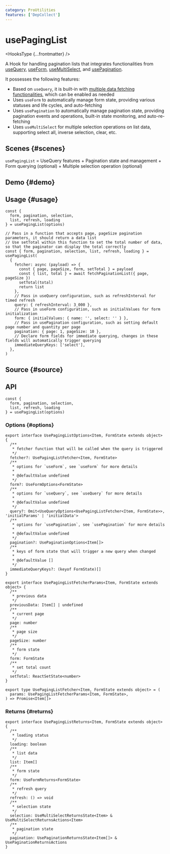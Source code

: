 ```yaml
---
category: ProUtilities
features: ['DepCollect']
---
```


# usePagingList


<HooksType {...frontmatter} />

<Since version='v1.7.0' />

A Hook for handling pagination lists that integrates functionalities from [useQuery](/reference/use-query), [useForm](/reference/use-form), [useMultiSelect](/reference/use-multi-select), and [usePagination](/reference/use-pagination).

It possesses the following features:

- Based on `useQuery`, it is built-in with [multiple data fetching functionalities](/reference/use-query#usage), which can be enabled as needed
- Uses `useForm` to automatically manage form state, providing various statuses and life cycles, and auto-fetching
- Uses `usePagination` to automatically manage pagination state, providing pagination events and operations, built-in state monitoring, and auto-re-fetching
- Uses `useMultiSelect` for multiple selection operations on list data, supporting select all, inverse selection, clear, etc.

## Scenes \{#scenes}

`usePagingList` = UseQuery features + Pagination state and management + Form querying (optional) + Multiple selection operation (optional)

## Demo \{#demo}


<App />

## Usage \{#usage} 

```tsx
const {
  form, pagination, selection,
  list, refresh, loading
} = usePagingList(options)

// Pass in a function that accepts page, pageSize pagination parameters, it should return a data list
// Use setTotal within this function to set the total number of data, so that the paginator can display the total correctly
const { form, pagination, selection, list, refresh, loading } = usePagingList(
  {
    fetcher: async (payload) => {
      const { page, pageSize, form, setTotal } = payload
      const { list, total } = await fetchPaginationList({ page, pageSize })
      setTotal(total)
      return list
    },
    // Pass in useQuery configuration, such as refreshInterval for timed refresh
    query: { refreshInterval: 3_000 },
    // Pass in useForm configuration, such as initialValues for form initialization
    form: { initialValues: { name: '', select: '' } },
    // Pass in usePagination configuration, such as setting default page number and quantity per page
    pagination: { page: 1, pageSize: 10 },
    // Declare form fields for immediate querying, changes in these fields will automatically trigger querying
    immediateQueryKeys: ['select'],
  },
)
```

## Source \{#source}


<Source />

## API

```tsx
const {
  form, pagination, selection,
  list, refresh, loading
} = usePagingList(options)
```

### Options \{#options}

```tsx
export interface UsePagingListOptions<Item, FormState extends object> {
  /**
   * fetcher function that will be called when the query is triggered
   */
  fetcher?: UsePagingListFetcher<Item, FormState>
  /**
   * options for `useForm`, see `useForm` for more details
   *
   * @defaultValue undefined
   */
  form?: UseFormOptions<FormState>
  /**
   * options for `useQuery`, see `useQuery` for more details
   *
   * @defaultValue undefined
   */
  query?: Omit<UseQueryOptions<UsePagingListFetcher<Item, FormState>>, 'initialParams' | 'initialData'>
  /**
   * options for `usePagination`, see `usePagination` for more details
   *
   * @defaultValue undefined
   */
  pagination?: UsePaginationOptions<Item[]>
  /**
   * keys of form state that will trigger a new query when changed
   *
   * @defaultValue []
   */
  immediateQueryKeys?: (keyof FormState)[]
}

export interface UsePagingListFetcherParams<Item, FormState extends object> {
  /**
   * previous data
   */
  previousData: Item[] | undefined
  /**
   * current page
   */
  page: number
  /**
   * page size
   */
  pageSize: number
  /**
   * form state
   */
  form: FormState
  /**
   * set total count
   */
  setTotal: ReactSetState<number>
}

export type UsePagingListFetcher<Item, FormState extends object> = (
  params: UsePagingListFetcherParams<Item, FormState>,
) => Promise<Item[]>
```

### Returns \{#returns}

```tsx
export interface UsePagingListReturns<Item, FormState extends object> {
  /**
   * loading status
   */
  loading: boolean
  /**
   * list data
   */
  list: Item[]
  /**
   * form state
   */
  form: UseFormReturns<FormState>
  /**
   * refresh query
   */
  refresh: () => void
  /**
   * selection state
   */
  selection: UseMultiSelectReturnsState<Item> & UseMultiSelectReturnsActions<Item>
  /**
   * pagination state
   */
  pagination: UsePaginationReturnsState<Item[]> & UsePaginationReturnsActions
}
```
